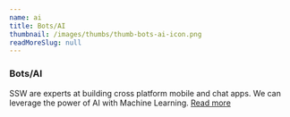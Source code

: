 ```yaml
---
name: ai
title: Bots/AI
thumbnail: /images/thumbs/thumb-bots-ai-icon.png
readMoreSlug: null
---
```


### Bots/AI

SSW are experts at building cross platform mobile and chat apps. We can leverage the power of AI with Machine Learning. [Read more](https://www.ssw.com.au/consulting/artificial-intelligence "Artificial Intelligence")
